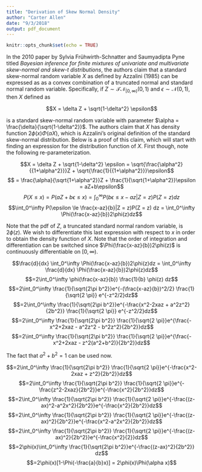 ```yaml
---
title: "Derivation of Skew Normal Density"
author: "Carter Allen"
date: "9/3/2018"
output: pdf_document
---
```


```r
knitr::opts_chunk$set(echo = TRUE)
```

In the 2010 paper by Sylvia Frühwirth-Schnatter and Saumyadipta Pyne titled _Bayesian inference for finite mixtures of univariate and multivariate skew-normal and skew-t distributions_, the authors claim that a standard skew-normal random variable $X$ as defined by Azzalini (1985) can be expressed as as a convex combination of a truncated normal and standard normal random variable. Specifically, if $Z \sim \mathcal{TN}_{[0,\infty)}(0,1)$ and $\epsilon \sim \mathcal{N}(0,1)$, then $X$ defined as

$$X = \delta Z + \sqrt{1-\delta^2} \epsilon$$

is a standard skew-normal random variable with parameter $\alpha = \frac{\delta}{\sqrt{1-\delta^2}}$. The authors claim that $X$ has density function $2\phi(x)\Phi(\alpha X)$, which is Azzalini's original definition of the standard skew-normal distribution. Below is a proof of this claim, which will start with finding an expression for the distribution function of $X$. First though, note the following re-parameterization.

$$X = \delta Z + \sqrt{1-\delta^2} \epsilon = \sqrt{\frac{\alpha^2}{{1+\alpha^2}}}Z + \sqrt{\frac{1}{{1+\alpha^2}}}\epsilon$$
$$ = \frac{\alpha}{\sqrt{1+\alpha^2}}Z + \frac{1}{\sqrt{1+\alpha^2}}\epsilon = aZ+b\epsilon$$
$$P(X \le x) = P(aZ + b\epsilon \le x) = \int_0^\infty P(b\epsilon \le x - az | Z = z) P(Z = z) dz$$
$$\int_0^\infty P(\epsilon \le \frac{x-az}{b}|Z = z)P(Z = z) dz = \int_0^\infty \Phi(\frac{x-az}{b})2\phi(z)dz$$

Note that the pdf of $Z$, a truncated standard normal random variable, is $2\phi(z)$. We wish to differentiate this last expression with respect to $x$ in order to obtain the density function of $X$. Note that the order of integration and differentiation can be switched since $\Phi(\frac{x-az}{b})2\phi(z)$ is continuously differentiable on $[0,\infty)$.

$$\frac{d}{dx} \int_0^\infty \Phi(\frac{x-az}{b})2\phi(z)dz = \int_0^\infty \frac{d}{dx} \Phi(\frac{x-az}{b})2\phi(z)dz$$
$$=2\int_0^\infty \phi(\frac{x-az}{b}) \frac{1}{b} \phi(z) dz$$
$$=2\int_0^\infty \frac{1}{\sqrt{2\pi b^2}}e^{-(\frac{x-az}{b})^2/2} \frac{1}{\sqrt{2 \pi}} e^{-z^2/2}dz$$
$$=2\int_0^\infty \frac{1}{\sqrt{2\pi b^2}}e^{-\frac{x^2-2xaz + a^2z^2}{2b^2}} \frac{1}{\sqrt{2 \pi}} e^{-z^2/2}dz$$
$$=2\int_0^\infty \frac{1}{\sqrt{2\pi b^2}} \frac{1}{\sqrt{2 \pi}}e^{\frac{-x^2+2xaz - a^2z^2 - b^2z^2}{2b^2}}dz$$
$$=2\int_0^\infty \frac{1}{\sqrt{2\pi b^2}} \frac{1}{\sqrt{2 \pi}}e^{\frac{-x^2+2xaz - z^2(a^2+b^2)}{2b^2}}dz$$

The fact that $a^2 + b^2 = 1$ can be used now.

$$=2\int_0^\infty \frac{1}{\sqrt{2\pi b^2}} \frac{1}{\sqrt{2 \pi}}e^{-\frac{x^2-2xaz + z^2}{2b^2}}dz$$
$$=2\int_0^\infty \frac{1}{\sqrt{2\pi b^2}} \frac{1}{\sqrt{2 \pi}}e^{-\frac{z^2-2xaz}{2b^2}}e^{-\frac{x^2}{2b^2}}dz$$
$$=2\int_0^\infty \frac{1}{\sqrt{2\pi b^2}} \frac{1}{\sqrt{2 \pi}}e^{-\frac{(z-ax)^2-a^2x^2}{2b^2}}e^{-\frac{x^2}{2b^2}}dz$$
$$=2\int_0^\infty \frac{1}{\sqrt{2\pi b^2}} \frac{1}{\sqrt{2 \pi}}e^{-\frac{(z-ax)^2}{2b^2}}e^{-\frac{x^2-a^2x^2}{2b^2}}dz$$
$$=2\int_0^\infty \frac{1}{\sqrt{2\pi b^2}} \frac{1}{\sqrt{2 \pi}}e^{-\frac{(z-ax)^2}{2b^2}}e^{-\frac{x^2}{2}}dz$$
$$=2\phi(x)\int_0^\infty \frac{1}{\sqrt{2\pi b^2}}e^{-\frac{(z-ax)^2}{2b^2}} dz$$
$$=2\phi(x)[1-\Phi(-\frac{a}{b}x)] = 2\phi(x)\Phi(\alpha x)$$